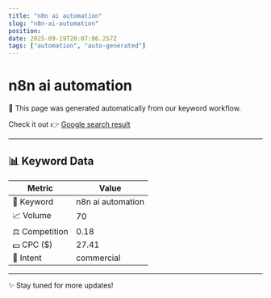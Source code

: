 ```yaml
---
title: "n8n ai automation"
slug: "n8n-ai-automation"
position: 
date: 2025-09-19T20:07:06.257Z
tags: ["automation", "auto-generated"]
---
```



# n8n ai automation

<Alert>
  🚀 This page was generated automatically from our keyword workflow.
</Alert>

Check it out 👉 [Google search result]()

---

## 📊 Keyword Data

| Metric         | Value        |
|----------------|--------------|
| 🔑 Keyword     | n8n ai automation   |
| 📈 Volume      | 70 |
| ⚖️ Competition | 0.18 |
| 💵 CPC ($)     | 27.41 |
| 🎯 Intent      | commercial |

---

✨ Stay tuned for more updates!
